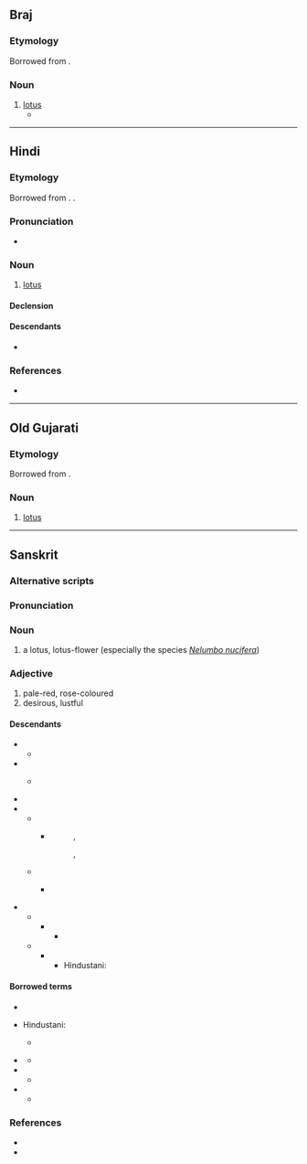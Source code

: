 {{also|कोमल|कमिलो|काम्लो}}
==Braj==

===Etymology===
Borrowed from {{bor|bra|sa|कमल}}.

===Noun===
{{head|bra|noun|g=m}}

# [[lotus]]
#* {{Q|bra|Surdas|Sursagar|1|1|quote=चरन '''कमल''' बंदौं हरि राइ ।|trans=I salute the '''lotus''' feet of Hari, the king.|transauthor=Rupert Snell}}

----

==Hindi==
{{wikipedia|lang=hi}}

===Etymology===
Borrowed from {{bor|hi|sa|कमल}}. {{doublet|hi|कँवल}}.

===Pronunciation===
* {{hi-IPA}}

===Noun===
{{hi-noun|g=m|ur=کَمَل}}

# [[lotus]]
#: {{syn|hi|Thesaurus:कमल}}

====Declension====
{{hi-ndecl|<M>}}

====Descendants====
* {{desc|en|Kamal|bor=1}}

===References===
* {{R:hi:McGregor}}

{{topics|hi|Flowers}}

----

==Old Gujarati==

===Etymology===
Borrowed from {{bor|inc-ogu|sa|कमल}}.

===Noun===
{{head|inc-ogu|noun|tr=kamala|g=n}}

# [[lotus]]

----

==Sanskrit==
{{wikipedia|lang=sa|कमलम्}}
{{wikipedia|Nelumbo nucifera}}

===Alternative scripts===
{{sa-alt}}

===Pronunciation===
{{sa-IPA}}

===Noun===
{{sa-noun|g=mn}}

# a lotus, lotus-flower (especially the species ''[[Nelumbo nucifera]]'')

===Adjective===
{{sa-adj}}
# pale-red, rose-coloured
# desirous, lustful

====Descendants====
* {{desc|elu-prk}}
** {{desc|si|කමල}}
* {{desc|pmh|𑀓𑀫𑀮}}
** {{desc|omr||kavaḷa}}
**: {{desc|omr|कवळ|tr=-|sclb=1}}
**: {{desc|omr|𑘎𑘪𑘯|tr=-|sclb=1}}
* {{desc|pi|kamala}}
* {{desc|inc-psc|𑀓𑀫𑀴}}
** {{desc|inc-tak|कमल}}
*** {{desc|pa|-}}
***: {{desc|pa|ਕੌਲ|sclb=1}}, {{m|pa|ਕੰਵਲ}}
***: {{desc|pa|قَول|sclb=1}}, {{m|pa|کَن٘وَل}}
** {{desc|inc-vra|कमल}}
*** {{desc|sd|-}}
***: {{desc|sd|ڪَنَولُ|sclb=1}}
***: {{desc|sd|कंवलु|sclb=1}}
* {{desc|psu|𑀓𑀫𑀮}}
** {{desc|inc-gup|कमल}}
*** {{desc|inc-ogu|कमल}}
**** {{desc|gu|કમળ}}
** {{desc|inc-sap|कमल}}
*** {{desc|inc-ohi|कवल}}
**** Hindustani:
****: {{desc|hi|कँवल}}
****: {{desc|ur|کنول|کَن٘وَل}}

====Borrowed terms====
* {{desc|bra|कमल|bor=1}}
* {{tooltip|borrowed|→}} Hindustani:
*: {{desc|hi|कमल}}
*: {{desc|ur|کَمَل|tr=kamal}}
** {{desc|en|Kamal|bor=1}}
* {{desc|omr||kamala|bor=1}}
*: {{desc|omr|कमल|tr=-|sclb=1}}
*: {{desc|omr|𑘎𑘦𑘩|tr=-|sclb=1}}
** {{desc|mr|कमळ|bor=1}}
* {{desc|oty|𑀓𑀫𑀮𑀫𑁆|bor=1}}
** {{desc|ta|கமலம்|bor=1}}
* {{desc|te|కమల|bor=1}}
** {{desc|te|కమలము|der=1}}

===References===
* {{R:sa:MW|0252}}
* {{R:CDIAL|kamala<sup>2</sup>|2764}}

{{topics|sa|Nymphaeales order plants}}